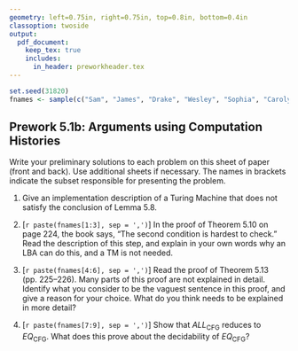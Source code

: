 ```yaml
---
geometry: left=0.75in, right=0.75in, top=0.8in, bottom=0.4in
classoption: twoside
output: 
  pdf_document:
    keep_tex: true
    includes:
      in_header: preworkheader.tex
---
```


```r
set.seed(31820)
fnames <- sample(c("Sam", "James", "Drake", "Wesley", "Sophia", "Carolyn", "Trevor", "Tristan", "Ryley"))
```

## Prework 5.1b: Arguments using Computation Histories

Write your preliminary solutions to each problem on this sheet of paper (front and back). Use additional sheets if necessary. The names in brackets indicate the subset responsible for presenting the problem.

1. Give an implementation description of a Turing Machine that does not satisfy the conclusion of Lemma 5.8.

2. [`r paste(fnames[1:3], sep = ',')`] In the proof of Theorem 5.10 on page 224, the book says, "The second condition is hardest to check." Read the description of this step, and explain in your own words why an LBA can do this, and a TM is not needed.

3. [`r paste(fnames[4:6], sep = ',')`] Read the proof of Theorem 5.13 (pp. 225--226). Many parts of this proof are not explained in detail. Identify what you consider to be the vaguest sentence in this proof, and give a reason for your choice. What do you think needs to be explained in more detail? 

4. [`r paste(fnames[7:9], sep = ',')`] Show that $\mathit{ALL}_\text{CFG}$ reduces to $\mathit{EQ}_\text{CFG}$. What does this prove about the decidability of $\mathit{EQ}_\text{CFG}$?

\medskip
\mbox{}\xrfill[2pt]{1pt}\textsc{\small begin your solutions below this line}\xrfill[2pt]{1pt}\mbox{}

    